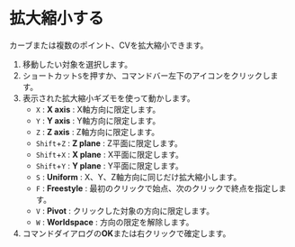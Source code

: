 
# 拡大縮小する

カーブまたは複数のポイント、CVを拡大縮小できます。

<KinouGaiyou shortcut="S" command="Scale" button="コマンドバー左下" />

1. 移動したい対象を選択します。
2. ショートカット`S`を押すか、コマンドバー左下のアイコンをクリックします。
3. 表示された拡大縮小ギズモを使って動かします。
   - `X` : **X axis** : X軸方向に限定します。
   - `Y` : **Y axis** : Y軸方向に限定します。
   - `Z` : **Z axis** : Z軸方向に限定します。
   - `Shift`+`Z` : **Z plane** : Z平面に限定します。
   - `Shift`+`X` : **X plane** : X平面に限定します。
   - `Shift`+`Y` : **Y plane** : Y平面に限定します。
   - `S` : **Uniform** : X、Y、Z軸方向に同じだけ拡大縮小します。
   - `F` : **Freestyle** : 最初のクリックで始点、次のクリックで終点を指定します。
   - `V` : **Pivot** : クリックした対象の方向に限定します。
   - `W` : **Worldspace** : 方向の限定を解除します。
4. コマンドダイアログの**OK**または右クリックで確定します。

